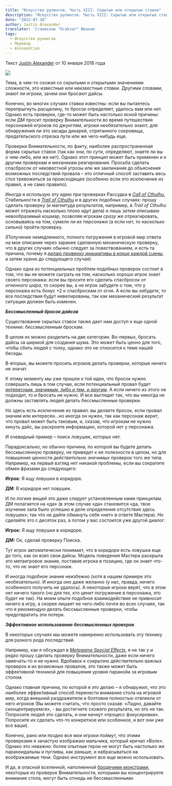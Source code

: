 ```yaml
---
title: "Искусство рулингов. Часть XIII: Скрытые или открытые ставки"
description: "Искусство рулингов. Часть XIII: Скрытые или открытые ставки - перевод статьи Джастина Александера."
date: "2022-07-18"
author: Justin Alexander
translator: 'Станислав "Drakzar" Иванов'
tags:
  - Искусство рулингов
  - Перевод
  - Alexandrian
---
```


Текст [Justin Alexander](https://vk.com/away.php?to=https://thealexandrian.net/about&cc_key=) от 10 января 2018 года

![](/images/iskusstvo-rulingov-13-1.jpg)

Тема, в чем-то схожая со скрытыми и открытыми значениями сложности, это известные или неизвестные _ставки_. Другими словами, знают ли игроки, зачем они бросают дайсы.

Конечно, во многих случаях ставки известны: если вы пытаетесь перепрыгнуть расщелину, то бросок определяет, удалось вам или нет. Однако есть проверки, где-то может быть настолько ясной причины: если ДМ просит проверку Внимательности во время путешествия персонажей игроков по джунглям, игроки необязательно знают, для обнаружения ли это засады дикарей, спрятанного сокровища, предательского отрезка пути или же чего-нибудь еще.

Проверки Внимательности, по факту, наиболее распространенная форма скрытых ставок (так как они, по сути, определяют, знаете ли вы о чем-либо, или же нет). Однако этот принцип может быть применен и к другим проверкам и механикам реагирования. Просьба сделать спасбросок от неизвестной угрозы или же заклинания до объяснения возможных последствий провала – это отличный способ заставить весь стол тревожиться за происходящее (особенно если это исключение из правил, а не само правило).

Иногда я использую эту идею при проверках Рассудка в [_Call of Cthulhu_](https://vk.com/away.php?to=https%3A%2F%2Fthealexandrian.net%2Fwordpress%2F39221%2Froleplaying-games%2Fcall-of-cthulhu-5th-edition-revised-system-cheat-sheet&cc_key=), Стабильности в [_Trail of Cthulhu_](https://vk.com/away.php?to=https%3A%2F%2Fthealexandrian.net%2Fwordpress%2F35587%2Froleplaying-games%2Ftrail-of-cthulhu-cheat-sheet&cc_key=) и в других подобных случаях: прошу сделать проверку (и магнитуда результатов, например, в _Trail of Cthulhu_ может отражать насколько плохо идут дела) и лишь _затем_ описываю невообразимый кошмар, позволяя игрокам _сразу же_ отреагировать, основываясь на том, сумели ли их персонажи (а если нет, то насколько сильно) пройти проверку.

(Получение немедленного, полного погружения в игровой мир ответа на мое описание через заранее сделанную механическую проверку, что в других случаях обычно следует за повествованием, и есть та причина, почему я [делаю проверку инициативы в _конце_ каждой сцены](https://vk.com/away.php?to=https%3A%2F%2Fthealexandrian.net%2Fwordpress%2F591%2Froleplaying-games%2Frandom-gm-tips-running-combat&cc_key=), а затем храню до следующего случая)

Однако одна из потенциальных проблем подобных проверок состоит в том, что вы не можете сыграть на том, насколько хорошо игрок знает своего персонажа: если вы просите его сделать спасбросок от _огненного шара_, то скорее вы, а не игрок забудете о том, что у персонажа есть бонус +2 к спасброскам от огня. А если вы _забудете_, то все последствия будут нивелированы, так как механический результат ситуации должен быть изменен.

**_Бессмысленный бросок дайсов_**

Существование скрытых ставок также дает нам доступ к еще одной технике: бессмысленным броскам.

В целом их можно разделить на две категории. Во-первых, бросать дайсы за ширмой для создания шума. Это может быть ценно для того, чтобы сбить людей с толку, однако это не относится к теме нашей беседы.

В-вторых, вы можете просить игроков делать проверки, которые ничего не значат.

К этому моменту мы уже пришли к той идеи, что бросок нужно совершать лишь в том случае, если потенциальный провал будет [интересным, значимым, либо и тем, и другим](https://vk.com/away.php?to=https%3A%2F%2Fthealexandrian.net%2Fwordpress%2F38039%2Froleplaying-games%2Fart-of-rulings-part-5-skill-and-difficulty&cc_key=). А если ничего из этого не подходит, то и бросать не нужно. И все выглядит так, что вы никогда не должны заставлять людей делать бессмысленные проверки.

Но здесь есть исключение из правил: вы делаете бросок, если провал значим или интересен…но иногда он нужен, так как персонаж _верит_, что провал может быть таковым, и, сказав, что игрокам не нужно кинуть дайс, вы раскроете информацию, которой нет у персонажа.

И очевидный пример – поиск ловушек, которых нет.

Парадоксально, но обычно причина, по которой вы будете делать бессмысленную проверку, не приведет к ее полезности в целом, но для повышения ценности _действительно значимых_ проверок того же типа. Например, на первый взгляд нет никакой проблемы, если вы сократите обмен фразами до следующего:

**Игрок**: Я ищу ловушки в коридоре.

**ДМ**: В коридоре нет ловушек.

И по логике вещей это даже следует установленным нами принципам. ДМ полагается на «да» (в этом случае «да» становится «да, твое изучение зала было успешно в деле определения отсутствия здесь ловушек»; так что не дайте обмануть себя «нет» в ответе Мастера). Но сделайте это с десяток раз, а потом у вас состоится уже другой диалог:

**Игрок:** Я ищу ловушки в коридоре.

**ДМ:** Ок, сделай проверку Поиска.

Тут игрок автоматически понимает, что в коридоре есть ловушка еще до того, как он взял свои дайсы. Модель поведения Мастера раскрыла это метаигровое знание, поставив игрока в позицию, где он знает что-то, что не знает его персонаж.

И иногда подобное знание неизбежно (хотя в нашем примере это необязательно). И иногда оно даже желанно (у нас, правда, ничего особенного получить не удалось). А некоторые игроки верят, что в этом нет ничего такого (но для тех, кто ценит погружение в персонажа, это будет не так). На моем опыте подобное взаимодействие не привносит ничего в игру, а скорее лишает ее чего-либо почти во всех случаях, так что я рекомендую делать бессмысленные проверки, чтобы предотвратить эти потери.

**_Эффективное использование бессмысленных проверок_**

В некоторых случаях мы можете намеренно использовать эту технику для разного рода последствий.

Например, как я обсуждал в [_Metagame Special Effects_](https://vk.com/away.php?to=https%3A%2F%2Fthealexandrian.net%2Fwordpress%2F1173%2Froleplaying-games%2Fmetagame-special-effects&cc_key=), я не так у и редко прошу сделать проверку Внимательности, даже если ничего замечать-то и не нужно. Вдобавок к сокрытию действительно важных проверок и их возможных провалов, это также может быть эффективной техникой для повышения уровня паранойи за игровым столом.

Однако главная причина, по которой я это делаю – я обнаружил, что это наиболее эффективный способ перенести внимание стола на игровой мир, когда внешний раздражители и болтовня полностью отвлекли от него игроков (Вы можете считать, что просто сказав: «Ладно, давайте сконцентрируемся», - вы достигнете схожего результата, но это не так. Попросите людей это сделать, и они начнут «процесс фокусировки». Попросите их сделать что-то конкретное или особенное, и вот они уже все ваши).

Конечно, рано или поздно все мои игроки поймут, что этими проверками я зачастую изображаю мальчика, который кричал «Волк». Однако это неважно: более опытные герои не могут быть настолько же параноидальны и пугливы, как раньше, и набрасываться на воображаемые тени. Однако инструмент все еще можно использовать.

И да, в опасной вселенной, наполненной [бродячими монстрами](https://vk.com/away.php?to=https%3A%2F%2Fthealexandrian.net%2Fwordpress%2F7897%2Froleplaying-games%2Fbreathing-life-into-the-wandering-monster&cc_key=), некоторые из проверок Внимательности, которыми вы концентрируете внимание стола, могут быть отнюдь не бессмысленными.
